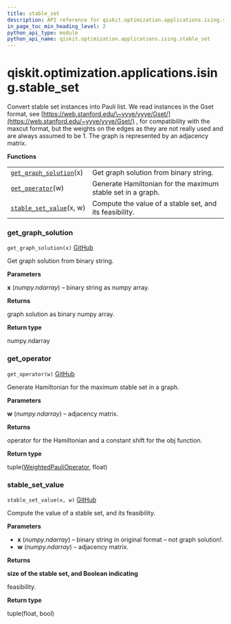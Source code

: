 ```yaml
---
title: stable_set
description: API reference for qiskit.optimization.applications.ising.stable_set
in_page_toc_min_heading_level: 2
python_api_type: module
python_api_name: qiskit.optimization.applications.ising.stable_set
---
```


<span id="qiskit-optimization-applications-ising-stable-set" />

# qiskit.optimization.applications.ising.stable\_set

Convert stable set instances into Pauli list. We read instances in the Gset format, see [https://web.stanford.edu/\~yyye/yyye/Gset/](https://web.stanford.edu/~yyye/yyye/Gset/) , for compatibility with the maxcut format, but the weights on the edges as they are not really used and are always assumed to be 1. The graph is represented by an adjacency matrix.

**Functions**

|                                                                                                                                                                         |                                                             |
| ----------------------------------------------------------------------------------------------------------------------------------------------------------------------- | ----------------------------------------------------------- |
| [`get_graph_solution`](#qiskit.optimization.applications.ising.stable_set.get_graph_solution "qiskit.optimization.applications.ising.stable_set.get_graph_solution")(x) | Get graph solution from binary string.                      |
| [`get_operator`](#qiskit.optimization.applications.ising.stable_set.get_operator "qiskit.optimization.applications.ising.stable_set.get_operator")(w)                   | Generate Hamiltonian for the maximum stable set in a graph. |
| [`stable_set_value`](#qiskit.optimization.applications.ising.stable_set.stable_set_value "qiskit.optimization.applications.ising.stable_set.stable_set_value")(x, w)    | Compute the value of a stable set, and its feasibility.     |

### get\_graph\_solution

<span id="qiskit.optimization.applications.ising.stable_set.get_graph_solution" />

`get_graph_solution(x)` [GitHub](https://github.com/qiskit-community/qiskit-aqua/tree/stable/0.7/qiskit/optimization/applications/ising/stable_set.py "view source code")

Get graph solution from binary string.

**Parameters**

**x** (*numpy.ndarray*) – binary string as numpy array.

**Returns**

graph solution as binary numpy array.

**Return type**

numpy.ndarray

### get\_operator

<span id="qiskit.optimization.applications.ising.stable_set.get_operator" />

`get_operator(w)` [GitHub](https://github.com/qiskit-community/qiskit-aqua/tree/stable/0.7/qiskit/optimization/applications/ising/stable_set.py "view source code")

Generate Hamiltonian for the maximum stable set in a graph.

**Parameters**

**w** (*numpy.ndarray*) – adjacency matrix.

**Returns**

operator for the Hamiltonian and a constant shift for the obj function.

**Return type**

tuple([WeightedPauliOperator](qiskit.aqua.operators.legacy.WeightedPauliOperator "qiskit.aqua.operators.legacy.WeightedPauliOperator"), float)

### stable\_set\_value

<span id="qiskit.optimization.applications.ising.stable_set.stable_set_value" />

`stable_set_value(x, w)` [GitHub](https://github.com/qiskit-community/qiskit-aqua/tree/stable/0.7/qiskit/optimization/applications/ising/stable_set.py "view source code")

Compute the value of a stable set, and its feasibility.

**Parameters**

*   **x** (*numpy.ndarray*) – binary string in original format – not graph solution!.
*   **w** (*numpy.ndarray*) – adjacency matrix.

**Returns**

**size of the stable set, and Boolean indicating**

feasibility.

**Return type**

tuple(float, bool)

